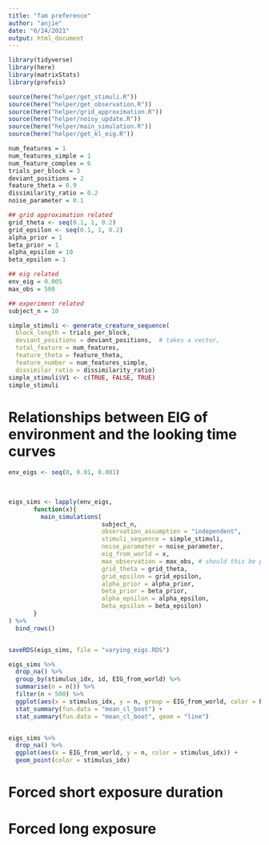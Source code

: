 ```yaml
---
title: "fam preference"
author: "anjie"
date: "6/24/2021"
output: html_document
---
```


```r
library(tidyverse)
library(here)
library(matrixStats)
library(profvis)

source(here("helper/get_stimuli.R"))
source(here("helper/get_observation.R"))
source(here("helper/grid_approximation.R"))
source(here("helper/noisy_update.R"))
source(here("helper/main_simulation.R"))
source(here("helper/get_kl_eig.R"))
```

```r
num_features = 1
num_features_simple = 1
num_feature_complex = 6
trials_per_block = 3
deviant_positions = 2
feature_theta = 0.9
dissimilarity_ratio = 0.2
noise_parameter = 0.1

## grid approximation related 
grid_theta <- seq(0.1, 1, 0.2)
grid_epsilon <- seq(0.1, 1, 0.2)
alpha_prior = 1
beta_prior = 1
alpha_epsilon = 10 
beta_epsilon = 1

## eig related 
env_eig = 0.005
max_obs = 500

## experiment related 
subject_n = 10

simple_stimuli <- generate_creature_sequence(
  block_length = trials_per_block, 
  deviant_positions = deviant_positions,  # takes a vector, 
  total_feature = num_features, 
  feature_theta = feature_theta, 
  feature_number = num_features_simple, 
  dissimilar_ratio = dissimilarity_ratio)
simple_stimuli$V1 <- c(TRUE, FALSE, TRUE)
simple_stimuli
```

# Relationships between EIG of environment and the looking time curves 
```r
env_eigs <- seq(0, 0.01, 0.001) 

  
  
eigs_sims <- lapply(env_eigs, 
       function(x){
         main_simulations(
                          subject_n, 
                          observation_assumption = "independent",
                          stimuli_sequence = simple_stimuli, 
                          noise_parameter = noise_parameter, 
                          eig_from_world = x,
                          max_observation = max_obs, # should this be per trial or in total? currently per trial 
                          grid_theta = grid_theta, 
                          grid_epsilon = grid_epsilon, 
                          alpha_prior = alpha_prior, 
                          beta_prior = beta_prior,
                          alpha_epsilon = alpha_epsilon, 
                          beta_epsilon = beta_epsilon)
       }
) %>% 
  bind_rows()



```

```r
saveRDS(eigs_sims, file = "varying_eigs.RDS")


```

```r
eigs_sims %>% 
  drop_na() %>% 
  group_by(stimulus_idx, id, EIG_from_world) %>% 
  summarise(n = n()) %>% 
  filter(n < 500) %>% 
  ggplot(aes(x = stimulus_idx, y = n, group = EIG_from_world, color = EIG_from_world)) + 
  stat_summary(fun.data = "mean_cl_boot") +  
  stat_summary(fun.data = "mean_cl_boot", geom = "line") 


eigs_sims %>% 
  drop_na() %>% 
  ggplot(aes(x = EIG_from_world, y = n, color = stimulus_idx)) + 
  geom_point(color = stimulus_idx) 
```



# Forced short exposure duration 

# Forced long exposure 